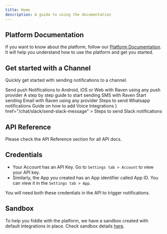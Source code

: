 ```yaml
---
title: Home
description: A guide to using the documentation
---
```


## Platform Documentation

If you want to know about the platform, follow our
[Platform Documentation](/platform/overview). It will help you understand how to use
the platform and get you started.

## Get started with a Channel

Quickly get started with sending notifications to a channel.

<CardGroup cols={2}>
  <Card
    title="Send Push Notifications"
    icon={duotone("bell")}
    color="#f59f0b"
    href="/push/sending-push"
  >
    Send push Notifications to Android, iOS or Web with Raven using any push
    provider
  </Card>
  <Card
    title="Send SMS"
    icon={duotone("message-lines")}
    color="#0ea4e9"
    href="/sms/sending-sms"
  >
    A step by step guide to start sending SMS with Raven
  </Card>
  <Card
    title="Send Email"
    icon={duotone("envelope")}
    color="#06b5d4"
    href="/email/sending-email"
  >
    Start sending Email with Raven using any provider
  </Card>
  <Card
    title="Send WhatsApp"
    icon={brands("whatsapp")}
    color="#128c7e"
    href="/whatsapp/sending-whatsapp-message"
  >
    Steps to send Whatsapp notifications
  </Card>
  <Card
    title="Send Voice messages"
    icon={duotone("microphone")}
    color="#22c55e"
    href="/voice-integrations/exotel-voice"
  >
    Guide on how to add Voice Integrations
  </Card>
  <Card
    title="Send Slack"
    icon={
      <svg
        class="h-6 w-6"
        width="127"
        height="127"
        xmlns="http://www.w3.org/2000/svg"
        viewBox="0 0 127 127"
      >
        <path
          d="M27.2 80c0 7.3-5.9 13.2-13.2 13.2C6.7 93.2.8 87.3.8 80c0-7.3 5.9-13.2 13.2-13.2h13.2V80zm6.6 0c0-7.3 5.9-13.2 13.2-13.2 7.3 0 13.2 5.9 13.2 13.2v33c0 7.3-5.9 13.2-13.2 13.2-7.3 0-13.2-5.9-13.2-13.2V80z"
          fill="#E01E5A"
        />
        <path
          d="M47 27c-7.3 0-13.2-5.9-13.2-13.2C33.8 6.5 39.7.6 47 .6c7.3 0 13.2 5.9 13.2 13.2V27H47zm0 6.7c7.3 0 13.2 5.9 13.2 13.2 0 7.3-5.9 13.2-13.2 13.2H13.9C6.6 60.1.7 54.2.7 46.9c0-7.3 5.9-13.2 13.2-13.2H47z"
          fill="#36C5F0"
        />
        <path
          d="M99.9 46.9c0-7.3 5.9-13.2 13.2-13.2 7.3 0 13.2 5.9 13.2 13.2 0 7.3-5.9 13.2-13.2 13.2H99.9V46.9zm-6.6 0c0 7.3-5.9 13.2-13.2 13.2-7.3 0-13.2-5.9-13.2-13.2V13.8C66.9 6.5 72.8.6 80.1.6c7.3 0 13.2 5.9 13.2 13.2v33.1z"
          fill="#2EB67D"
        />
        <path
          d="M80.1 99.8c7.3 0 13.2 5.9 13.2 13.2 0 7.3-5.9 13.2-13.2 13.2-7.3 0-13.2-5.9-13.2-13.2V99.8h13.2zm0-6.6c-7.3 0-13.2-5.9-13.2-13.2 0-7.3 5.9-13.2 13.2-13.2h33.1c7.3 0 13.2 5.9 13.2 13.2 0 7.3-5.9 13.2-13.2 13.2H80.1z"
          fill="#ECB22E"
        />
      </svg>
    }
    href="/chat/slack/send-slack-message"
  >
    Steps to send Slack notifications
  </Card>
</CardGroup>

## API Reference

Please check the API Reference section for all API docs.

## Credentials

- Your Account has an API Key. Go to `Settings tab > Account` to view your API
  key.
- Similarly, the App you created has an App identifier called App ID. You can
  view it in the `Settings tab > App`.

You will need both these credentials in the API to trigger notifications.

## Sandbox

To help you fiddle with the platform, we have a sandbox created with default
integrations in place. Check sandbox details [here](/api-reference/send-event).
